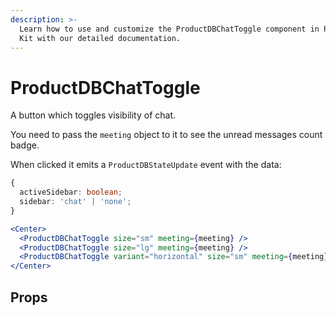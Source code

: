 ```yaml
---
description: >-
  Learn how to use and customize the ProductDBChatToggle component in ProductDB's React UI
  Kit with our detailed documentation.
---
```


# ProductDBChatToggle

A button which toggles visibility of chat.

You need to pass the `meeting` object to it to see the unread messages count badge.

When clicked it emits a `ProductDBStateUpdate` event with the data:

```ts
{
  activeSidebar: boolean;
  sidebar: 'chat' | 'none';
}
```

```jsx live
<Center>
  <ProductDBChatToggle size="sm" meeting={meeting} />
  <ProductDBChatToggle size="lg" meeting={meeting} />
  <ProductDBChatToggle variant="horizontal" size="sm" meeting={meeting} />
</Center>
```

## Props

<PropsTable of="ProductDB-chat-toggle" />

<head>
  <title>React UI Kit ProductDBChatToggle</title>
</head>
